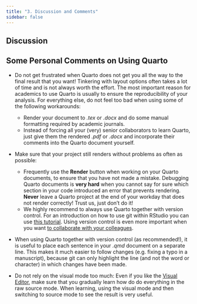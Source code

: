```yaml
---
title: "3. Discussion and Comments"
sidebar: false
---
```


## Discussion

## Some Personal Comments on Using Quarto

- Do not get frustrated when Quarto does not get you all the way to the final result that you want! Tinkering with layout options often takes a lot of time and is not always worth the effort. The most important reason for academics to use Quarto is usually to ensure the reproducibility of your analysis. For everything else, do not feel too bad when using some of the following workarounds:
    - Render your document to *.tex* or *.docx* and do some manual formatting required by academic journals.
    - Instead of forcing all your (very) senior collaborators to learn Quarto, just give them the rendered *.pdf* or *.docx* and incorporate their comments into the Quarto document yourself.

- Make sure that your project still renders without problems as often as possible:
   - Frequently use the **Render** button when working on your Quarto documents, to ensure that you have not made a mistake. Debugging Quarto documents is **very hard** when you cannot say for sure which section in your code introduced an error that prevents rendering. **Never** leave a Quarto project at the end of your workday that does not render correctly! Trust us, just don't do it!
   - We highly recommend to always use Quarto together with version control. For an introduction on how to use git within RStudio you can use [this tutorial](https://malikaihle.github.io/Introduction-RStudio-Git-GitHub/).  Using version control is even more important when you want [to collaborate with your colleagues](https://malikaihle.github.io/Collaborative-RStudio-GitHub/).

- When using Quarto together with version control (as recommended!), it is useful to place each sentence in your *.qmd* document on a separate line. This makes it much easier to follow changes (e.g. fixing a typo in a manuscript), because git can only highlight the line (and not the word or character) in which changes have been made.

- Do not rely on the visual mode too much: Even if you like the [Visual Editor](https://quarto.org/docs/visual-editor/), make sure that you gradually learn how do do everything in the raw source mode. When learning, using the visual mode and then switching to source mode to see the result is very useful.
